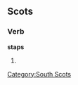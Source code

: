 
==Scots==

===Verb===
'''staps'''

# {{third person singular of|[[stap]]|lang=Scots}}

[[Category:South Scots]]